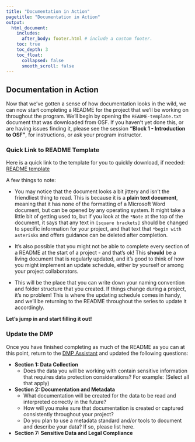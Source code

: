 ```yaml
---
title: "Documentation in Action"
pagetitle: "Documentation in Action"
output:
  html_document:
    includes:
      after_body: footer.html # include a custom footer.
    toc: true
    toc_depth: 3
    toc_float:
      collapsed: false
      smooth_scroll: false
---
```


## Documentation in Action

Now that we've gotten a sense of how documentation looks in the wild, we can now start completing a README for the project that we'll be working on throughout the program.  We'll begin by opening the `README-template.txt` document that was downloaded from OSF.  If you haven't yet done this, or are having issues finding it, please see the session **"Block 1 - Introduction to OSF"**, for instructions, or ask your program instructor.  


### Quick Link to README Template
Here is a quick link to the template for you to quickly download, if needed: [README template](https://ecommons.cornell.edu/items/7dc55694-0131-499b-8df1-fa676c2589e6)


A few things to note:

* You may notice that the document looks a bit jittery and isn't the friendliest thing to read.  This is because it is a **plain text document**, meaning that it has none of the formatting of a Microsoft Word document, but can be opened by any operating system.  It might take a little bit of getting used to, but if you look at the `*Note` at the top of the document, it says that any text in `[square brackets]` should be changed to specific information for your project, and that text that `*begin with asterisks` and offers guidance can be deleted after completion.

* It's also possible that you might not be able to complete every section of a README at the start of a project - and that's ok!  This **should** be a living document that is regularly updated, and it's good to think of how you might implement an update schedule, either by yourself or among your project collaborators.

* This will be the place that you can write down your naming convention and folder structure that you created.  If things change during a project, it's no problem!  This is where the updating schedule comes in handy, and we'll be returning to the README throughout the series to update it accordingly.

**Let's jump in and start filling it out!**


### Update the DMP


:::question

Once you have finished completing as much of the README as you can at this point, return to the <a href="https://dmp-pgd.ca/">DMP Assistant</a> and updated the following questions:

* **Section 1: Data Collection** 
    * Does the data you will be working with contain sensitive information that requires data protection considerations? For example: (Select all that apply)
    
* **Section 2: Documentation and Metadata**
    * What documentation will be created for the data to be read and interpreted correctly in the future?
    * How will you make sure that documentation is created or captured consistently throughout your project?
    * Do you plan to use a metadata standard and/or tools to document and describe your data? If so, please list here.
    
* **Section 7: Sensitive Data and Legal Compliance**
    
:::
    
    
    
    




















